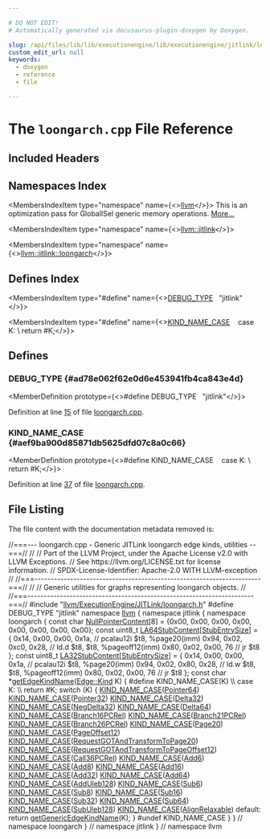 ```yaml
---

# DO NOT EDIT!
# Automatically generated via docusaurus-plugin-doxygen by Doxygen.

slug: /api/files/lib/lib/executionengine/lib/executionengine/jitlink/loongarch-cpp
custom_edit_url: null
keywords:
  - doxygen
  - reference
  - file

---
```





# The `loongarch.cpp` File Reference

<DoxygenPage pluginConfig={pluginConfig}>



## Included Headers

<IncludesList>
<IncludesListItem
  filePath="llvm/ExecutionEngine/JITLink/loongarch.h"
  permalink="/docs/api/files/include/include/llvm/include/llvm/executionengine/include/llvm/executionengine/jitlink/loongarch-h"
  isLocal="true" />
</IncludesList>

## Namespaces Index

<MembersIndex>

<MembersIndexItem
  type="namespace"
  name={<><a href="/docs/api/namespaces/llvm">llvm</a></>}>
This is an optimization pass for GlobalISel generic memory operations. <a href="/docs/api/namespaces/llvm/#details">More...</a>
</MembersIndexItem>

<MembersIndexItem
  type="namespace"
  name={<><a href="/docs/api/namespaces/llvm/jitlink">llvm::jitlink</a></>}>
</MembersIndexItem>

<MembersIndexItem
  type="namespace"
  name={<><a href="/docs/api/namespaces/llvm/jitlink/loongarch">llvm::jitlink::loongarch</a></>}>
</MembersIndexItem>

</MembersIndex>

## Defines Index

<MembersIndex>

<MembersIndexItem
  type="#define"
  name={<><a href="#ad78e062f62e0d6e453941fb4ca843e4d">DEBUG&#95;TYPE</a>&nbsp;&nbsp;&nbsp;&quot;jitlink&quot;</>}>
</MembersIndexItem>

<MembersIndexItem
  type="#define"
  name={<><a href="#aef9ba900d85871db5625dfd07c8a0c66">KIND&#95;NAME&#95;CASE</a>&nbsp;&nbsp;&nbsp;  case K:                                                                      \\
    return #K;</>}>
</MembersIndexItem>

</MembersIndex>


<SectionDefinition>

## Defines

### DEBUG&#95;TYPE {#ad78e062f62e0d6e453941fb4ca843e4d}

<MemberDefinition
  prototype={<>#define DEBUG&#95;TYPE&nbsp;&nbsp;&nbsp;&quot;jitlink&quot;</>}>

Definition at line <a href="#l00015">15</a> of file <a href="/docs/api/files/lib/lib/executionengine/lib/executionengine/jitlink/loongarch-cpp">loongarch.cpp</a>.
</MemberDefinition>

### KIND&#95;NAME&#95;CASE {#aef9ba900d85871db5625dfd07c8a0c66}

<MemberDefinition
  prototype={<>#define KIND&#95;NAME&#95;CASE&nbsp;&nbsp;&nbsp;  case K:                                                                      \\
    return #K;</>}>

Definition at line <a href="#l00037">37</a> of file <a href="/docs/api/files/lib/lib/executionengine/lib/executionengine/jitlink/loongarch-cpp">loongarch.cpp</a>.
</MemberDefinition>

</SectionDefinition>

## File Listing

The file content with the documentation metadata removed is:

<ProgramListing>

<Link id="l00001" /><CodeLine lineNumber="1"><Highlight kind="comment">//===--- loongarch.cpp - Generic JITLink loongarch edge kinds, utilities --===//</Highlight><Highlight kind="normal"></Highlight></CodeLine>
<Link id="l00002" /><CodeLine lineNumber="2"><Highlight kind="normal"></Highlight><Highlight kind="comment">//</Highlight><Highlight kind="normal"></Highlight></CodeLine>
<Link id="l00003" /><CodeLine lineNumber="3"><Highlight kind="normal"></Highlight><Highlight kind="comment">// Part of the LLVM Project, under the Apache License v2.0 with LLVM Exceptions.</Highlight><Highlight kind="normal"></Highlight></CodeLine>
<Link id="l00004" /><CodeLine lineNumber="4"><Highlight kind="normal"></Highlight><Highlight kind="comment">// See https://llvm.org/LICENSE.txt for license information.</Highlight><Highlight kind="normal"></Highlight></CodeLine>
<Link id="l00005" /><CodeLine lineNumber="5"><Highlight kind="normal"></Highlight><Highlight kind="comment">// SPDX-License-Identifier: Apache-2.0 WITH LLVM-exception</Highlight><Highlight kind="normal"></Highlight></CodeLine>
<Link id="l00006" /><CodeLine lineNumber="6"><Highlight kind="normal"></Highlight><Highlight kind="comment">//</Highlight><Highlight kind="normal"></Highlight></CodeLine>
<Link id="l00007" /><CodeLine lineNumber="7"><Highlight kind="normal"></Highlight><Highlight kind="comment">//===----------------------------------------------------------------------===//</Highlight><Highlight kind="normal"></Highlight></CodeLine>
<Link id="l00008" /><CodeLine lineNumber="8"><Highlight kind="normal"></Highlight><Highlight kind="comment">//</Highlight><Highlight kind="normal"></Highlight></CodeLine>
<Link id="l00009" /><CodeLine lineNumber="9"><Highlight kind="normal"></Highlight><Highlight kind="comment">// Generic utilities for graphs representing loongarch objects.</Highlight><Highlight kind="normal"></Highlight></CodeLine>
<Link id="l00010" /><CodeLine lineNumber="10"><Highlight kind="normal"></Highlight><Highlight kind="comment">//</Highlight><Highlight kind="normal"></Highlight></CodeLine>
<Link id="l00011" /><CodeLine lineNumber="11"><Highlight kind="normal"></Highlight><Highlight kind="comment">//===----------------------------------------------------------------------===//</Highlight><Highlight kind="normal"></Highlight></CodeLine>
<Link id="l00012" /><CodeLine lineNumber="12"><Highlight kind="normal"></Highlight></CodeLine>
<Link id="l00013" /><CodeLine lineNumber="13"><Highlight kind="normal"></Highlight><Highlight kind="preprocessor">#include &quot;<a href="/docs/api/files/include/include/llvm/include/llvm/executionengine/include/llvm/executionengine/jitlink/loongarch-h">llvm/ExecutionEngine/JITLink/loongarch.h</a>&quot;</Highlight><Highlight kind="normal"></Highlight></CodeLine>
<Link id="l00014" /><CodeLine lineNumber="14"><Highlight kind="normal"></Highlight></CodeLine>
<Link id="l00015" /><CodeLine lineNumber="15" lineLink="#ad78e062f62e0d6e453941fb4ca843e4d"><Highlight kind="normal"></Highlight><Highlight kind="preprocessor">#define DEBUG&#95;TYPE &quot;jitlink&quot;</Highlight><Highlight kind="normal"></Highlight></CodeLine>
<Link id="l00016" /><CodeLine lineNumber="16"><Highlight kind="normal"></Highlight></CodeLine>
<Link id="l00017" /><CodeLine lineNumber="17"><Highlight kind="normal"></Highlight><Highlight kind="keyword">namespace </Highlight><Highlight kind="normal"><a href="/docs/api/namespaces/llvm">llvm</a> &#123;</Highlight></CodeLine>
<Link id="l00018" /><CodeLine lineNumber="18"><Highlight kind="normal"></Highlight><Highlight kind="keyword">namespace </Highlight><Highlight kind="normal">jitlink &#123;</Highlight></CodeLine>
<Link id="l00019" /><CodeLine lineNumber="19"><Highlight kind="normal"></Highlight><Highlight kind="keyword">namespace </Highlight><Highlight kind="normal">loongarch &#123;</Highlight></CodeLine>
<Link id="l00020" /><CodeLine lineNumber="20"><Highlight kind="normal"></Highlight></CodeLine>
<Link id="l00021" /><CodeLine lineNumber="21" lineLink="/docs/api/namespaces/llvm/jitlink/loongarch/#ae5994a8d8b8826bcbb59e99daad1263d"><Highlight kind="normal"></Highlight><Highlight kind="keyword">const</Highlight><Highlight kind="normal"> </Highlight><Highlight kind="keywordtype">char</Highlight><Highlight kind="normal"> <a href="/docs/api/namespaces/llvm/jitlink/loongarch/#ae5994a8d8b8826bcbb59e99daad1263d">NullPointerContent</a>&#91;8&#93; = &#123;0x00, 0x00, 0x00, 0x00,</Highlight></CodeLine>
<Link id="l00022" /><CodeLine lineNumber="22"><Highlight kind="normal">                                    0x00, 0x00, 0x00, 0x00&#125;;</Highlight></CodeLine>
<Link id="l00023" /><CodeLine lineNumber="23"><Highlight kind="normal"></Highlight></CodeLine>
<Link id="l00024" /><CodeLine lineNumber="24" lineLink="/docs/api/namespaces/llvm/jitlink/loongarch/#ac86f8611c565291ecfc0d4491754b545"><Highlight kind="normal"></Highlight><Highlight kind="keyword">const</Highlight><Highlight kind="normal"> uint8&#95;t <a href="/docs/api/namespaces/llvm/jitlink/loongarch/#ac86f8611c565291ecfc0d4491754b545">LA64StubContent</a>&#91;<a href="/docs/api/namespaces/llvm/jitlink/loongarch/#af44761ad25d9f144156e678766b76d97">StubEntrySize</a>&#93; = &#123;</Highlight></CodeLine>
<Link id="l00025" /><CodeLine lineNumber="25"><Highlight kind="normal">    0x14, 0x00, 0x00, 0x1a, </Highlight><Highlight kind="comment">// pcalau12i $t8, %page20(imm)</Highlight><Highlight kind="normal"></Highlight></CodeLine>
<Link id="l00026" /><CodeLine lineNumber="26"><Highlight kind="normal">    0x94, 0x02, 0xc0, 0x28, </Highlight><Highlight kind="comment">// ld.d $t8, $t8, %pageoff12(imm)</Highlight><Highlight kind="normal"></Highlight></CodeLine>
<Link id="l00027" /><CodeLine lineNumber="27"><Highlight kind="normal">    0x80, 0x02, 0x00, 76  </Highlight><Highlight kind="comment">// jr $t8</Highlight><Highlight kind="normal"></Highlight></CodeLine>
<Link id="l00028" /><CodeLine lineNumber="28"><Highlight kind="normal">&#125;;</Highlight></CodeLine>
<Link id="l00029" /><CodeLine lineNumber="29"><Highlight kind="normal"></Highlight></CodeLine>
<Link id="l00030" /><CodeLine lineNumber="30" lineLink="/docs/api/namespaces/llvm/jitlink/loongarch/#aaa260f5987545ddc03b6df8a513eb31e"><Highlight kind="normal"></Highlight><Highlight kind="keyword">const</Highlight><Highlight kind="normal"> uint8&#95;t <a href="/docs/api/namespaces/llvm/jitlink/loongarch/#aaa260f5987545ddc03b6df8a513eb31e">LA32StubContent</a>&#91;<a href="/docs/api/namespaces/llvm/jitlink/loongarch/#af44761ad25d9f144156e678766b76d97">StubEntrySize</a>&#93; = &#123;</Highlight></CodeLine>
<Link id="l00031" /><CodeLine lineNumber="31"><Highlight kind="normal">    0x14, 0x00, 0x00, 0x1a, </Highlight><Highlight kind="comment">// pcalau12i $t8, %page20(imm)</Highlight><Highlight kind="normal"></Highlight></CodeLine>
<Link id="l00032" /><CodeLine lineNumber="32"><Highlight kind="normal">    0x94, 0x02, 0x80, 0x28, </Highlight><Highlight kind="comment">// ld.w $t8, $t8, %pageoff12(imm)</Highlight><Highlight kind="normal"></Highlight></CodeLine>
<Link id="l00033" /><CodeLine lineNumber="33"><Highlight kind="normal">    0x80, 0x02, 0x00, 76  </Highlight><Highlight kind="comment">// jr $t8</Highlight><Highlight kind="normal"></Highlight></CodeLine>
<Link id="l00034" /><CodeLine lineNumber="34"><Highlight kind="normal">&#125;;</Highlight></CodeLine>
<Link id="l00035" /><CodeLine lineNumber="35"><Highlight kind="normal"></Highlight></CodeLine>
<Link id="l00036" /><CodeLine lineNumber="36" lineLink="/docs/api/namespaces/llvm/jitlink/loongarch/#a6b78020f456adebdae460db52b04ba19"><Highlight kind="normal"></Highlight><Highlight kind="keyword">const</Highlight><Highlight kind="normal"> </Highlight><Highlight kind="keywordtype">char</Highlight><Highlight kind="normal"> &#42;<a href="/docs/api/namespaces/llvm/jitlink/loongarch/#a6b78020f456adebdae460db52b04ba19">getEdgeKindName</a>(<a href="/docs/api/classes/llvm/jitlink/edge/#af18145da213e6c4033b368d657e80baa">Edge::Kind</a> K) &#123;</Highlight></CodeLine>
<Link id="l00037" /><CodeLine lineNumber="37"><Highlight kind="normal"></Highlight><Highlight kind="preprocessor">#define KIND&#95;NAME&#95;CASE(K)                                                      \\</Highlight></CodeLine>
<Link id="l00038" /><CodeLine lineNumber="38"><Highlight kind="preprocessor">  case K:                                                                      \\</Highlight></CodeLine>
<Link id="l00039" /><CodeLine lineNumber="39"><Highlight kind="preprocessor">    return #K;</Highlight><Highlight kind="normal"></Highlight></CodeLine>
<Link id="l00040" /><CodeLine lineNumber="40"><Highlight kind="normal"></Highlight></CodeLine>
<Link id="l00041" /><CodeLine lineNumber="41"><Highlight kind="normal">  </Highlight><Highlight kind="keywordflow">switch</Highlight><Highlight kind="normal"> (K) &#123;</Highlight></CodeLine>
<Link id="l00042" /><CodeLine lineNumber="42"><Highlight kind="normal">    <a href="/docs/api/files/lib/lib/executionengine/lib/executionengine/jitlink/aarch32-cpp/#aef9ba900d85871db5625dfd07c8a0c66">KIND&#95;NAME&#95;CASE</a>(<a href="/docs/api/namespaces/llvm/jitlink/loongarch/#a7be3e7f350a78822211e1c660f34cc3eac293043e113515d2a9cf442d7863c5b1">Pointer64</a>)</Highlight></CodeLine>
<Link id="l00043" /><CodeLine lineNumber="43"><Highlight kind="normal">    <a href="/docs/api/files/lib/lib/executionengine/lib/executionengine/jitlink/aarch32-cpp/#aef9ba900d85871db5625dfd07c8a0c66">KIND&#95;NAME&#95;CASE</a>(<a href="/docs/api/namespaces/llvm/jitlink/loongarch/#a7be3e7f350a78822211e1c660f34cc3eae171c2b21b0ca5f7dcf146b3a6b95ab2">Pointer32</a>)</Highlight></CodeLine>
<Link id="l00044" /><CodeLine lineNumber="44"><Highlight kind="normal">    <a href="/docs/api/files/lib/lib/executionengine/lib/executionengine/jitlink/aarch32-cpp/#aef9ba900d85871db5625dfd07c8a0c66">KIND&#95;NAME&#95;CASE</a>(<a href="/docs/api/namespaces/llvm/jitlink/loongarch/#a7be3e7f350a78822211e1c660f34cc3eab33232814f77bef7bbef1fd441b3db50">Delta32</a>)</Highlight></CodeLine>
<Link id="l00045" /><CodeLine lineNumber="45"><Highlight kind="normal">    <a href="/docs/api/files/lib/lib/executionengine/lib/executionengine/jitlink/aarch32-cpp/#aef9ba900d85871db5625dfd07c8a0c66">KIND&#95;NAME&#95;CASE</a>(<a href="/docs/api/namespaces/llvm/jitlink/loongarch/#a7be3e7f350a78822211e1c660f34cc3ea494e800bfd3f016b4fb632e00af33ec0">NegDelta32</a>)</Highlight></CodeLine>
<Link id="l00046" /><CodeLine lineNumber="46"><Highlight kind="normal">    <a href="/docs/api/files/lib/lib/executionengine/lib/executionengine/jitlink/aarch32-cpp/#aef9ba900d85871db5625dfd07c8a0c66">KIND&#95;NAME&#95;CASE</a>(<a href="/docs/api/namespaces/llvm/jitlink/loongarch/#a7be3e7f350a78822211e1c660f34cc3eac3219b6735584f4bb2880143dc229931">Delta64</a>)</Highlight></CodeLine>
<Link id="l00047" /><CodeLine lineNumber="47"><Highlight kind="normal">    <a href="/docs/api/files/lib/lib/executionengine/lib/executionengine/jitlink/aarch32-cpp/#aef9ba900d85871db5625dfd07c8a0c66">KIND&#95;NAME&#95;CASE</a>(<a href="/docs/api/namespaces/llvm/jitlink/loongarch/#a7be3e7f350a78822211e1c660f34cc3ea2299f65ee790933b8c952760f8fa6591">Branch16PCRel</a>)</Highlight></CodeLine>
<Link id="l00048" /><CodeLine lineNumber="48"><Highlight kind="normal">    <a href="/docs/api/files/lib/lib/executionengine/lib/executionengine/jitlink/aarch32-cpp/#aef9ba900d85871db5625dfd07c8a0c66">KIND&#95;NAME&#95;CASE</a>(<a href="/docs/api/namespaces/llvm/jitlink/loongarch/#a7be3e7f350a78822211e1c660f34cc3ead6dfb4beb55c87d7196a2400a8a2a209">Branch21PCRel</a>)</Highlight></CodeLine>
<Link id="l00049" /><CodeLine lineNumber="49"><Highlight kind="normal">    <a href="/docs/api/files/lib/lib/executionengine/lib/executionengine/jitlink/aarch32-cpp/#aef9ba900d85871db5625dfd07c8a0c66">KIND&#95;NAME&#95;CASE</a>(<a href="/docs/api/namespaces/llvm/jitlink/loongarch/#a7be3e7f350a78822211e1c660f34cc3eadfe2c7676a29cbb6e03c41eaddce4ef8">Branch26PCRel</a>)</Highlight></CodeLine>
<Link id="l00050" /><CodeLine lineNumber="50"><Highlight kind="normal">    <a href="/docs/api/files/lib/lib/executionengine/lib/executionengine/jitlink/aarch32-cpp/#aef9ba900d85871db5625dfd07c8a0c66">KIND&#95;NAME&#95;CASE</a>(<a href="/docs/api/namespaces/llvm/jitlink/loongarch/#a7be3e7f350a78822211e1c660f34cc3eabeb2e0639549b23d391c333717a0ccb3">Page20</a>)</Highlight></CodeLine>
<Link id="l00051" /><CodeLine lineNumber="51"><Highlight kind="normal">    <a href="/docs/api/files/lib/lib/executionengine/lib/executionengine/jitlink/aarch32-cpp/#aef9ba900d85871db5625dfd07c8a0c66">KIND&#95;NAME&#95;CASE</a>(<a href="/docs/api/namespaces/llvm/jitlink/loongarch/#a7be3e7f350a78822211e1c660f34cc3ea7b7463996953e5a2d1f066ac44e1e5bb">PageOffset12</a>)</Highlight></CodeLine>
<Link id="l00052" /><CodeLine lineNumber="52"><Highlight kind="normal">    <a href="/docs/api/files/lib/lib/executionengine/lib/executionengine/jitlink/aarch32-cpp/#aef9ba900d85871db5625dfd07c8a0c66">KIND&#95;NAME&#95;CASE</a>(<a href="/docs/api/namespaces/llvm/jitlink/loongarch/#a7be3e7f350a78822211e1c660f34cc3ea3c04075ad9b9a3fa97569116c1565456">RequestGOTAndTransformToPage20</a>)</Highlight></CodeLine>
<Link id="l00053" /><CodeLine lineNumber="53"><Highlight kind="normal">    <a href="/docs/api/files/lib/lib/executionengine/lib/executionengine/jitlink/aarch32-cpp/#aef9ba900d85871db5625dfd07c8a0c66">KIND&#95;NAME&#95;CASE</a>(<a href="/docs/api/namespaces/llvm/jitlink/loongarch/#a7be3e7f350a78822211e1c660f34cc3eacce37383efd1e6cd6d7a79bdbf254794">RequestGOTAndTransformToPageOffset12</a>)</Highlight></CodeLine>
<Link id="l00054" /><CodeLine lineNumber="54"><Highlight kind="normal">    <a href="/docs/api/files/lib/lib/executionengine/lib/executionengine/jitlink/aarch32-cpp/#aef9ba900d85871db5625dfd07c8a0c66">KIND&#95;NAME&#95;CASE</a>(<a href="/docs/api/namespaces/llvm/jitlink/loongarch/#a7be3e7f350a78822211e1c660f34cc3eace3ec2bed20a153d8f27663ec07253ee">Call36PCRel</a>)</Highlight></CodeLine>
<Link id="l00055" /><CodeLine lineNumber="55"><Highlight kind="normal">    <a href="/docs/api/files/lib/lib/executionengine/lib/executionengine/jitlink/aarch32-cpp/#aef9ba900d85871db5625dfd07c8a0c66">KIND&#95;NAME&#95;CASE</a>(<a href="/docs/api/namespaces/llvm/jitlink/loongarch/#a7be3e7f350a78822211e1c660f34cc3ead179dd08f88f8c9f5118b8fd79905f53">Add6</a>)</Highlight></CodeLine>
<Link id="l00056" /><CodeLine lineNumber="56"><Highlight kind="normal">    <a href="/docs/api/files/lib/lib/executionengine/lib/executionengine/jitlink/aarch32-cpp/#aef9ba900d85871db5625dfd07c8a0c66">KIND&#95;NAME&#95;CASE</a>(<a href="/docs/api/namespaces/llvm/jitlink/loongarch/#a7be3e7f350a78822211e1c660f34cc3eaab85400cdf4d7d020fd54d8b6d9deb16">Add8</a>)</Highlight></CodeLine>
<Link id="l00057" /><CodeLine lineNumber="57"><Highlight kind="normal">    <a href="/docs/api/files/lib/lib/executionengine/lib/executionengine/jitlink/aarch32-cpp/#aef9ba900d85871db5625dfd07c8a0c66">KIND&#95;NAME&#95;CASE</a>(<a href="/docs/api/namespaces/llvm/jitlink/loongarch/#a7be3e7f350a78822211e1c660f34cc3ea237f99072f68ce9300775a27900fb912">Add16</a>)</Highlight></CodeLine>
<Link id="l00058" /><CodeLine lineNumber="58"><Highlight kind="normal">    <a href="/docs/api/files/lib/lib/executionengine/lib/executionengine/jitlink/aarch32-cpp/#aef9ba900d85871db5625dfd07c8a0c66">KIND&#95;NAME&#95;CASE</a>(<a href="/docs/api/namespaces/llvm/jitlink/loongarch/#a7be3e7f350a78822211e1c660f34cc3eae01e9f3e9e9a041a185ef3e3e452639f">Add32</a>)</Highlight></CodeLine>
<Link id="l00059" /><CodeLine lineNumber="59"><Highlight kind="normal">    <a href="/docs/api/files/lib/lib/executionengine/lib/executionengine/jitlink/aarch32-cpp/#aef9ba900d85871db5625dfd07c8a0c66">KIND&#95;NAME&#95;CASE</a>(<a href="/docs/api/namespaces/llvm/jitlink/loongarch/#a7be3e7f350a78822211e1c660f34cc3ea8d7734865c6b9f5e5a14a49d0f432729">Add64</a>)</Highlight></CodeLine>
<Link id="l00060" /><CodeLine lineNumber="60"><Highlight kind="normal">    <a href="/docs/api/files/lib/lib/executionengine/lib/executionengine/jitlink/aarch32-cpp/#aef9ba900d85871db5625dfd07c8a0c66">KIND&#95;NAME&#95;CASE</a>(<a href="/docs/api/namespaces/llvm/jitlink/loongarch/#a7be3e7f350a78822211e1c660f34cc3ea257be2a795c61b47f1ef0b3ef9805d94">AddUleb128</a>)</Highlight></CodeLine>
<Link id="l00061" /><CodeLine lineNumber="61"><Highlight kind="normal">    <a href="/docs/api/files/lib/lib/executionengine/lib/executionengine/jitlink/aarch32-cpp/#aef9ba900d85871db5625dfd07c8a0c66">KIND&#95;NAME&#95;CASE</a>(<a href="/docs/api/namespaces/llvm/jitlink/loongarch/#a7be3e7f350a78822211e1c660f34cc3ea9345ce3ec9784222b19ed3c5607fed4a">Sub6</a>)</Highlight></CodeLine>
<Link id="l00062" /><CodeLine lineNumber="62"><Highlight kind="normal">    <a href="/docs/api/files/lib/lib/executionengine/lib/executionengine/jitlink/aarch32-cpp/#aef9ba900d85871db5625dfd07c8a0c66">KIND&#95;NAME&#95;CASE</a>(<a href="/docs/api/namespaces/llvm/jitlink/loongarch/#a7be3e7f350a78822211e1c660f34cc3ea6759ce0bf24347b8ef5e3c2725a801f0">Sub8</a>)</Highlight></CodeLine>
<Link id="l00063" /><CodeLine lineNumber="63"><Highlight kind="normal">    <a href="/docs/api/files/lib/lib/executionengine/lib/executionengine/jitlink/aarch32-cpp/#aef9ba900d85871db5625dfd07c8a0c66">KIND&#95;NAME&#95;CASE</a>(<a href="/docs/api/namespaces/llvm/jitlink/loongarch/#a7be3e7f350a78822211e1c660f34cc3ea4434c538f2b784d38bc16383bd9faaf1">Sub16</a>)</Highlight></CodeLine>
<Link id="l00064" /><CodeLine lineNumber="64"><Highlight kind="normal">    <a href="/docs/api/files/lib/lib/executionengine/lib/executionengine/jitlink/aarch32-cpp/#aef9ba900d85871db5625dfd07c8a0c66">KIND&#95;NAME&#95;CASE</a>(<a href="/docs/api/namespaces/llvm/jitlink/loongarch/#a7be3e7f350a78822211e1c660f34cc3ea8aca5b8e5b98b82c2f8850bfe1b946b6">Sub32</a>)</Highlight></CodeLine>
<Link id="l00065" /><CodeLine lineNumber="65"><Highlight kind="normal">    <a href="/docs/api/files/lib/lib/executionengine/lib/executionengine/jitlink/aarch32-cpp/#aef9ba900d85871db5625dfd07c8a0c66">KIND&#95;NAME&#95;CASE</a>(<a href="/docs/api/namespaces/llvm/jitlink/loongarch/#a7be3e7f350a78822211e1c660f34cc3eaf5a5ffc36cdccc5b0828589ca61d849d">Sub64</a>)</Highlight></CodeLine>
<Link id="l00066" /><CodeLine lineNumber="66"><Highlight kind="normal">    <a href="/docs/api/files/lib/lib/executionengine/lib/executionengine/jitlink/aarch32-cpp/#aef9ba900d85871db5625dfd07c8a0c66">KIND&#95;NAME&#95;CASE</a>(<a href="/docs/api/namespaces/llvm/jitlink/loongarch/#a7be3e7f350a78822211e1c660f34cc3ea5b3bdfc33b2af03fee8f55945d1b4a76">SubUleb128</a>)</Highlight></CodeLine>
<Link id="l00067" /><CodeLine lineNumber="67"><Highlight kind="normal">    <a href="/docs/api/files/lib/lib/executionengine/lib/executionengine/jitlink/aarch32-cpp/#aef9ba900d85871db5625dfd07c8a0c66">KIND&#95;NAME&#95;CASE</a>(<a href="/docs/api/namespaces/llvm/jitlink/loongarch/#a7be3e7f350a78822211e1c660f34cc3eae3c5424a90db0240562d511794330dca">AlignRelaxable</a>)</Highlight></CodeLine>
<Link id="l00068" /><CodeLine lineNumber="68"><Highlight kind="normal">  </Highlight><Highlight kind="keywordflow">default</Highlight><Highlight kind="normal">:</Highlight></CodeLine>
<Link id="l00069" /><CodeLine lineNumber="69"><Highlight kind="normal">    </Highlight><Highlight kind="keywordflow">return</Highlight><Highlight kind="normal"> <a href="/docs/api/namespaces/llvm/jitlink/#a06eee57acde48953ffd29ae8d337202e">getGenericEdgeKindName</a>(K);</Highlight></CodeLine>
<Link id="l00070" /><CodeLine lineNumber="70"><Highlight kind="normal">  &#125;</Highlight></CodeLine>
<Link id="l00071" /><CodeLine lineNumber="71"><Highlight kind="normal"></Highlight><Highlight kind="preprocessor">#undef KIND&#95;NAME&#95;CASE</Highlight><Highlight kind="normal"></Highlight></CodeLine>
<Link id="l00072" /><CodeLine lineNumber="72"><Highlight kind="normal">&#125;</Highlight></CodeLine>
<Link id="l00073" /><CodeLine lineNumber="73"><Highlight kind="normal"></Highlight></CodeLine>
<Link id="l00074" /><CodeLine lineNumber="74"><Highlight kind="normal">&#125; </Highlight><Highlight kind="comment">// namespace loongarch</Highlight><Highlight kind="normal"></Highlight></CodeLine>
<Link id="l00075" /><CodeLine lineNumber="75"><Highlight kind="normal">&#125; </Highlight><Highlight kind="comment">// namespace jitlink</Highlight><Highlight kind="normal"></Highlight></CodeLine>
<Link id="l00076" /><CodeLine lineNumber="76"><Highlight kind="normal">&#125; </Highlight><Highlight kind="comment">// namespace llvm</Highlight><Highlight kind="normal"></Highlight></CodeLine>

</ProgramListing>

</DoxygenPage>
